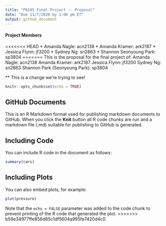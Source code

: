 ```yaml
---
title: "P8105 Final Project -- Proposal"
date: "Due 11/7/2020 by 1:00 pm ET"
output: github_document
---
```


#### Project Members

<<<<<<< HEAD
* Amanda Nagle:           acn2138
* Amanda Kramer:          ark2187
* Jessica Flynn:          jf3200
* Sydney Ng:              sn2863
* Shannon Seonyoung Park: sp3804
=======
This is the proposal for the final project of:
Amanda Nagle:           acn2138
Amanda Kramer:          ark2187
Jessica Flynn:          jf3200
Sydney Ng:              sn2863
Shannon Park (Seonyoung Park): sp3804

** This is a change we're trying to see!

```r
knitr::opts_chunk$set(echo = TRUE)
```

## GitHub Documents

This is an R Markdown format used for publishing markdown documents to GitHub. When you click the **Knit** button all R code chunks are run and a markdown file (.md) suitable for publishing to GitHub is generated.

## Including Code

You can include R code in the document as follows:

```r
summary(cars)
```

## Including Plots

You can also embed plots, for example:

```r
plot(pressure)
```

Note that the `echo = FALSE` parameter was added to the code chunk to prevent printing of the R code that generated the plot.
>>>>>>> b59e34977ffe856d85c1df5604a995fa7420d4c0
